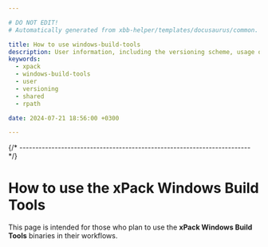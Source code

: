 ```yaml
---

# DO NOT EDIT!
# Automatically generated from xbb-helper/templates/docusaurus/common.

title: How to use windows-build-tools
description: User information, including the versioning scheme, usage of shared libraries, and RPATH configuration on GNU/Linux.
keywords:
  - xpack
  - windows-build-tools
  - user
  - versioning
  - shared
  - rpath

date: 2024-07-21 18:56:00 +0300

---
```




{/* ------------------------------------------------------------------------ */}

# How to use the xPack Windows Build Tools

This page is intended for those who plan
to use the **xPack Windows Build Tools** binaries in their workflows.

<Versioning/>

<LibrariesAndRpath/>

<More/>

<UseInTesting/>
